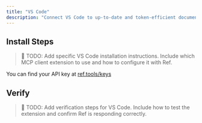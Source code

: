 ```yaml
---
title: "VS Code"
description: "Connect VS Code to up-to-date and token-efficient documentation."
---
```



## Install Steps

> 📝 TODO: Add specific VS Code installation instructions. Include which MCP client extension to use and how to configure it with Ref.

You can find your API key at [ref.tools/keys](https://ref.tools/keys)

## Verify

> 📝 TODO: Add verification steps for VS Code. Include how to test the extension and confirm Ref is responding correctly.

<GetHelp/>
